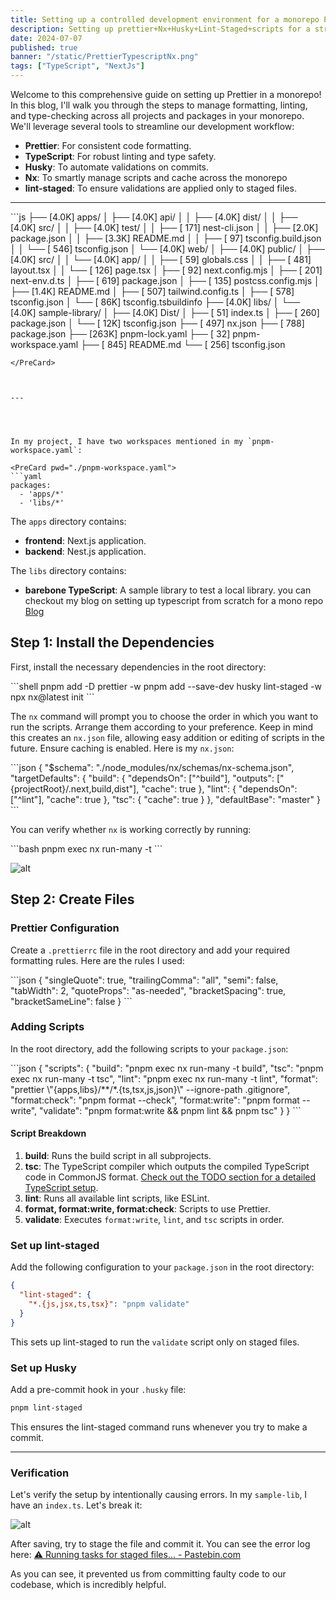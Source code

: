 ```yaml
---
title: Setting up a controlled development environment for a monorepo Part-2
description: Setting up prettier+Nx+Husky+Lint-Staged+scripts for a streamlined development workflow
date: 2024-07-07
published: true
banner: "/static/PrettierTypescriptNx.png"
tags: ["TypeScript", "NextJs"]
---
```


Welcome to this comprehensive guide on setting up Prettier in a monorepo! In this blog,
I'll walk you through the steps to manage formatting, linting, and type-checking across all projects and
packages in your monorepo. We'll leverage several tools to streamline our development workflow:

- **Prettier**: For consistent code formatting.
- **TypeScript**: For robust linting and type safety.
- **Husky**: To automate validations on commits.
- **Nx**: To smartly manage scripts and cache across the monorepo
- **lint-staged**: To ensure validations are applied only to staged files.

---

<PreCard pwd="Folder Tree">
```js
├── [4.0K]  apps/
│   ├── [4.0K]  api/
│   │   ├── [4.0K]  dist/  
│   │   ├── [4.0K]  src/
│   │   ├── [4.0K]  test/
│   │   ├── [ 171]  nest-cli.json
│   │   ├── [2.0K]  package.json
│   │   ├── [3.3K]  README.md
│   │   ├── [  97]  tsconfig.build.json
│   │   └── [ 546]  tsconfig.json
│   └── [4.0K]  web/
│       ├── [4.0K]  public/
│       ├── [4.0K]  src/
│       │   └── [4.0K]  app/
│       │       ├── [  59]  globals.css
│       │       ├── [ 481]  layout.tsx
│       │       └── [ 126]  page.tsx
│       ├── [  92]  next.config.mjs
│       ├── [ 201]  next-env.d.ts
│       ├── [ 619]  package.json
│       ├── [ 135]  postcss.config.mjs
│       ├── [1.4K]  README.md
│       ├── [ 507]  tailwind.config.ts
│       ├── [ 578]  tsconfig.json
│       └── [ 86K]  tsconfig.tsbuildinfo
├── [4.0K]  libs/
│   └── [4.0K]  sample-library/
│       ├── [4.0K]  Dist/
│       ├── [  51]  index.ts
│       ├── [ 260]  package.json
│       └── [ 12K]  tsconfig.json
├── [ 497]  nx.json
├── [ 788]  package.json
├── [263K]  pnpm-lock.yaml
├── [  32]  pnpm-workspace.yaml
├── [ 845]  README.md
└── [ 256]  tsconfig.json

````
</PreCard>



---




In my project, I have two workspaces mentioned in my `pnpm-workspace.yaml`:

<PreCard pwd="./pnpm-workspace.yaml">
```yaml
packages:
  - 'apps/*'
  - 'libs/*'
````

</PreCard>

The `apps` directory contains:

- **frontend**: Next.js application.
- **backend**: Nest.js application.

The `libs` directory contains:

- **barebone TypeScript**: A sample library to test a local library.
  you can checkout my blog on setting up typescript from scratch for a mono repo
  [Blog](https://artemisio.vercel.app/blog/Setting-up-typescript-for-a-monorepo-from-scratch)

## Step 1: Install the Dependencies

First, install the necessary dependencies in the root directory:

<PreCard pwd="shell">
  ```shell pnpm add -D prettier -w pnpm add --save-dev husky lint-staged -w npx
  nx@latest init ```
</PreCard>

The `nx` command will prompt you to choose the order in which you want to run the scripts.
Arrange them according to your preference. Keep in mind this creates an `nx.json` file, allowing easy addition or editing of scripts in the future. Ensure caching is enabled. Here is my `nx.json`:

<PreCard pwd="nx.json">
```json
{
  "$schema": "./node_modules/nx/schemas/nx-schema.json",
  "targetDefaults": {
    "build": {
      "dependsOn": ["^build"],
      "outputs": ["{projectRoot}/.next,build,dist"],
      "cache": true
    },
    "lint": {
      "dependsOn": ["^lint"],
      "cache": true
    },
    "tsc": {
      "cache": true
    }
  },
  "defaultBase": "master"
}
```
</PreCard>

You can verify whether `nx` is working correctly by running:

<PreCard pwd="shell">
```bash
pnpm exec nx run-many -t <some script that is common in all files>
```
</PreCard>

![alt](/static/Pasted-image-20240705144117.png)

## Step 2: Create Files

### Prettier Configuration

Create a `.prettierrc` file in the root directory and add your required formatting rules. Here are the rules I used:

<PreCard pwd="./.prettierrc">
```json
{
  "singleQuote": true,
  "trailingComma": "all",
  "semi": false,
  "tabWidth": 2,
  "quoteProps": "as-needed",
  "bracketSpacing": true,
  "bracketSameLine": false
}
```
</PreCard>

### Adding Scripts

In the root directory, add the following scripts to your `package.json`:

<PreCard pwd="./package.json">
```json
{
  "scripts": {
    "build": "pnpm exec nx run-many -t build",
    "tsc": "pnpm exec nx run-many -t tsc",
    "lint": "pnpm exec nx run-many -t lint",
    "format": "prettier \"{apps,libs}/**/*.{ts,tsx,js,json}\" --ignore-path .gitignore",
    "format:check": "pnpm format --check",
    "format:write": "pnpm format --write",
    "validate": "pnpm format:write && pnpm lint && pnpm tsc"
  }
}
```
</PreCard>

#### Script Breakdown

1. **build**: Runs the build script in all subprojects.
2. **tsc**: The TypeScript compiler which outputs the compiled TypeScript code in CommonJS format.
   [Check out the TODO section for a detailed TypeScript setup](#).
3. **lint**: Runs all available lint scripts, like ESLint.
4. **format, format:write, format:check**: Scripts to use Prettier.
5. **validate**: Executes `format:write`, `lint`, and `tsc` scripts in order.

### Set up lint-staged

Add the following configuration to your `package.json` in the root directory:

<PreCard pwd="./package.json">

```json
{
  "lint-staged": {
    "*.{js,jsx,ts,tsx}": "pnpm validate"
  }
}
```

</PreCard>

This sets up lint-staged to run the `validate` script only on staged files.

### Set up Husky

Add a pre-commit hook in your `.husky` file:

<PreCard pwd="shell">

```sh
pnpm lint-staged
```

</PreCard>
This ensures the lint-staged command runs whenever you try to make a commit.

---

### Verification

Let's verify the setup by intentionally causing errors. In my `sample-lib`, I have an `index.ts`. Let's break it:

![alt](/static/Pasted-image-20240705144117.png)

After saving, try to stage the file and commit it.
You can see the error log here: [⚠ Running tasks for staged files... - Pastebin.com](https://pastebin.com/MrGaNSS9)

As you can see, it prevented us from committing faulty code to our codebase, which is incredibly helpful.
